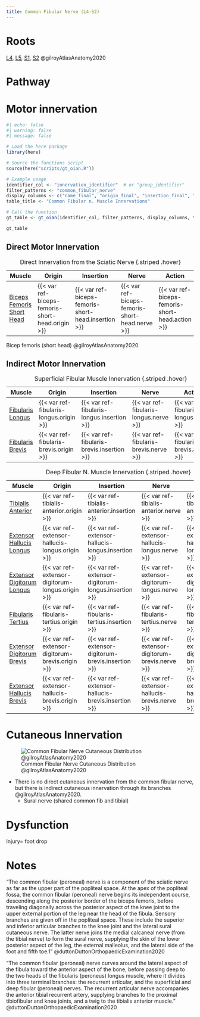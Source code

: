 ```yaml
---
title: Common Fibular Nerve (L4-S2)
---
```



# Roots

[L4]({{< var ref-nerve-root.l4 >}}), [L5]({{< var ref-nerve-root.l5 >}}), [S1]({{< var ref-nerve-root.s1 >}}), [S2]({{< var ref-nerve-root.s2 >}}) @gilroyAtlasAnatomy2020 


# Pathway

# Motor innervation

```r
#| echo: false
#| warning: false
#| message: false

# Load the here package
library(here)

# Source the functions script
source(here("scripts/gt_oian.R"))

# Example usage
identifier_col <- "innervation_identifier"  # or "group_identifier"
filter_patterns <- "common_fibular_nerve"
display_columns <- c("name_final", "origin_final", "insertion_final", "innervation_final", "action_final")
table_title <- "Common Fibular n. Muscle Innervations"

# Call the function
gt_table <- gt_oian(identifier_col, filter_patterns, display_columns, table_title)

gt_table
```

## Direct Motor Innervation

| Muscle  | Origin | Insertion | Nerve | Action |
|------|--------|-------|----------|--------|
| [Biceps Femoris Short Head]({{< var ref-biceps-femoris-short-head.path >}}) | {{< var ref-biceps-femoris-short-head.origin >}} | {{< var ref-biceps-femoris-short-head.insertion >}} | {{< var ref-biceps-femoris-short-head.nerve >}} | {{< var ref-biceps-femoris-short-head.action >}} |
: Direct Innervation from the Sciatic Nerve {.striped .hover}

Bicep femoris (short head) @gilroyAtlasAnatomy2020

## Indirect Motor Innervation



| Muscle  | Origin | Insertion | Nerve | Action |
|------|--------|-------|----------|--------|
| [Fibularis Longus]({{< var ref-fibularis-longus.path >}}) | {{< var ref-fibularis-longus.origin >}} | {{< var ref-fibularis-longus.insertion >}} | {{< var ref-fibularis-longus.nerve >}} | {{< var ref-fibularis-longus.action >}} |
| [Fibularis Brevis]({{< var ref-fibularis-brevis.path >}}) | {{< var ref-fibularis-brevis.origin >}} | {{< var ref-fibularis-brevis.insertion >}} | {{< var ref-fibularis-brevis.nerve >}} | {{< var ref-fibularis-brevis.action >}} |
: Superficial Fibular Muscle Innervation {.striped .hover}

| Muscle  | Origin | Insertion | Nerve | Action |
|------|--------|-------|----------|--------|
| [Tibialis Anterior]({{< var ref-tibialis-anterior.path >}}) | {{< var ref-tibialis-anterior.origin >}} | {{< var ref-tibialis-anterior.insertion >}} | {{< var ref-tibialis-anterior.nerve >}} | {{< var ref-tibialis-anterior.action >}} |
| [Extensor Hallucis Longus]({{< var ref-extensor-hallucis-longus.path >}}) | {{< var ref-extensor-hallucis-longus.origin >}} | {{< var ref-extensor-hallucis-longus.insertion >}} | {{< var ref-extensor-hallucis-longus.nerve >}} | {{< var ref-extensor-hallucis-longus.action >}} |
| [Extensor Digitorum Longus]({{< var ref-extensor-digitorum-longus.path >}}) | {{< var ref-extensor-digitorum-longus.origin >}} | {{< var ref-extensor-digitorum-longus.insertion >}} | {{< var ref-extensor-digitorum-longus.nerve >}} | {{< var ref-extensor-digitorum-longus.action >}} |
| [Fibularis Tertius]({{< var ref-fibularis-tertius.path >}}) | {{< var ref-fibularis-tertius.origin >}} | {{< var ref-fibularis-tertius.insertion >}} | {{< var ref-fibularis-tertius.nerve >}} | {{< var ref-fibularis-tertius.action >}} |
| [Extensor Digitorum Brevis]({{< var ref-extensor-digitorum-brevis.path >}}) | {{< var ref-extensor-digitorum-brevis.origin >}} | {{< var ref-extensor-digitorum-brevis.insertion >}} | {{< var ref-extensor-digitorum-brevis.nerve >}} | {{< var ref-extensor-digitorum-brevis.action >}} |
| [Extensor Hallucis Brevis]({{< var ref-extensor-hallucis-brevis.path >}}) | {{< var ref-extensor-hallucis-brevis.origin >}} | {{< var ref-extensor-hallucis-brevis.insertion >}} | {{< var ref-extensor-hallucis-brevis.nerve >}} | {{< var ref-extensor-hallucis-brevis.action >}} |
: Deep Fibular N. Muscle Innervation {.striped .hover}

# Cutaneous Innervation

![Common Fibular Nerve Cutaneous Distribution @gilroyAtlasAnatomy2020](/The Archive/Anatomy/Nerves/Lumbosacral Plexus/Sacral Plexus/images/Gilroyatlas fig34.22 common fibular nerve cutaneous distribution.png)

- There is no direct cutaneous innervation from the common fibular nerve, but there is indirect cutaneous innervation through its branches @gilroyAtlasAnatomy2020. 
    - Sural nerve (shared common fib and tibial)


# Dysfunction
 
Injury= foot drop 


# Notes

"The common fibular (peroneal) nerve is a component of the sciatic nerve as far as the upper part of the popliteal space. At the apex of the popliteal fossa, the common fibular (peroneal) nerve begins its independent course, descending along the posterior border of the biceps femoris, before traveling diagonally across the posterior aspect of the knee joint to the upper external portion of the leg near the head of the fibula. Sensory branches are given off in the popliteal space. These include the superior and inferior articular branches to the knee joint and the lateral sural cutaneous nerve. The latter nerve joins the medial calcaneal nerve (from the tibial nerve) to form the sural nerve, supplying the skin of the lower posterior aspect of the leg, the external malleolus, and the lateral side of the foot and fifth toe.1" @duttonDuttonOrthopaedicExamination2020 

"The common fibular (peroneal) nerve curves around the lateral aspect of the fibula toward the anterior aspect of the bone, before passing deep to the two heads of the fibularis (peroneus) longus muscle, where it divides into three terminal branches: the recurrent articular, and the superficial and deep fibular (peroneal) nerves. The recurrent articular nerve accompanies the anterior tibial recurrent artery, supplying branches to the proximal tibiofibular and knee joints, and a twig to the tibialis anterior muscle." @duttonDuttonOrthopaedicExamination2020 